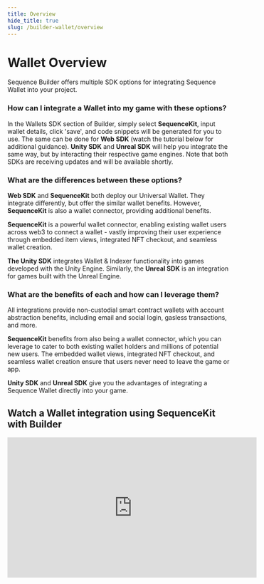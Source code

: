 ```yaml
---
title: Overview
hide_title: true
slug: /builder-wallet/overview
---
```


# Wallet Overview
Sequence Builder offers multiple SDK options for integrating Sequence Wallet into your project.

### How can I integrate a Wallet into my game with these options?
In the Wallets SDK section of Builder, simply select **SequenceKit**, input wallet details, click 'save', and code snippets will be generated for you to use. The same can be done for **Web SDK** (watch the tutorial below for additional guidance). **Unity SDK** and **Unreal SDK** will help you integrate the same way, but by interacting their respective game engines. Note that both SDKs are receiving updates and will be available shortly.

### What are the differences between these options?
**Web SDK** and **SequenceKit** both deploy our Universal Wallet. They integrate differently, but offer the similar wallet benefits. However, **SequenceKit** is also a wallet connector, providing additional benefits.

**SequenceKit** is a powerful wallet connector, enabling existing wallet users across web3 to connect a wallet - vastly improving their user experience through embedded item views, integrated NFT checkout, and seamless wallet creation.

**The Unity SDK** integrates Wallet & Indexer functionality into games developed with the Unity Engine. Similarly, the **Unreal SDK** is an integration for games built with the Unreal Engine.

### What are the benefits of each and how can I leverage them?

All integrations provide non-custodial smart contract wallets with account abstraction benefits, including email and social login, gasless transactions, and more.

**SequenceKit** benefits from also being a wallet connector, which you can leverage to cater to both existing wallet holders and millions of potential new users. The embedded wallet views, integrated NFT checkout, and seamless wallet creation ensure that users never need to leave the game or app.

**Unity SDK** and **Unreal SDK** give you the advantages of integrating a Sequence Wallet directly into your game.

## Watch a Wallet integration using SequenceKit with Builder

<iframe width="560" height="315" src="https://www.youtube.com/embed/2uaXwwbZUhk?si=N2t45e-1FsT5QTNf" title="YouTube video player" frameborder="0" allow="accelerometer; autoplay; clipboard-write; encrypted-media; gyroscope; picture-in-picture; web-share" allowfullscreen></iframe>